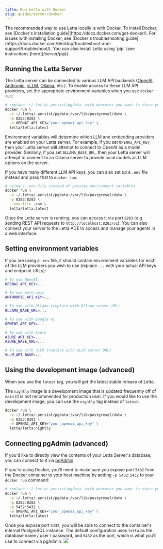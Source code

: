 ```yaml
---
title: Run Letta with Docker
slug: guides/server/docker
---
```



<Note>
The recommended way to use Letta locally is with Docker.
To install Docker, see [Docker's installation guide](https://docs.docker.com/get-docker/).
For issues with installing Docker, see [Docker's troubleshooting guide](https://docs.docker.com/desktop/troubleshoot-and-support/troubleshoot/).
You can also install Letta using `pip` (see instructions [here](/server/pip)).
</Note>

## Running the Letta Server

The Letta server can be connected to various LLM API backends ([OpenAI](https://docs.letta.com/models/openai), [Anthropic](https://docs.letta.com/models/anthropic), [vLLM](https://docs.letta.com/models/vllm), [Ollama](https://docs.letta.com/models/ollama), etc.). To enable access to these LLM API providers, set the appropriate environment variables when you use `docker run`:
```sh
# replace `~/.letta/.persist/pgdata` with wherever you want to store your agent data
docker run \
  -v ~/.letta/.persist/pgdata:/var/lib/postgresql/data \
  -p 8283:8283 \
  -e OPENAI_API_KEY="your_openai_api_key" \
  letta/letta:latest
```

Environment variables will determine which LLM and embedding providers are enabled on your Letta server.
For example, if you set `OPENAI_API_KEY`, then your Letta server will attempt to connect to OpenAI as a model provider.
Similarly, if you set `OLLAMA_BASE_URL`, then your Letta server will attempt to connect to an Ollama server to provide local models as LLM options on the server.

If you have many different LLM API keys, you can also set up a `.env` file instead and pass that to `docker run`:
```sh
# using a .env file instead of passing environment variables
docker run \
  -v ~/.letta/.persist/pgdata:/var/lib/postgresql/data \
  -p 8283:8283 \
  --env-file .env \
  letta/letta:latest
```

Once the Letta server is running, you can access it via port `8283` (e.g. sending REST API requests to `http://localhost:8283/v1`). You can also connect your server to the Letta ADE to access and manage your agents in a web interface.

## Setting environment variables
If you are using a `.env` file, it should contain environment variables for each of the LLM providers you wish to use (replace `...` with your actual API keys and endpoint URLs):
<CodeGroup>
```sh .env file
# To use OpenAI
OPENAI_API_KEY=...

# To use Anthropic
ANTHROPIC_API_KEY=...

# To use with Ollama (replace with Ollama server URL)
OLLAMA_BASE_URL=...

# To use with Google AI
GEMINI_API_KEY=...

# To use with Azure
AZURE_API_KEY=...
AZURE_BASE_URL=...

# To use with vLLM (replace with vLLM server URL)
VLLM_API_BASE=...
```
</CodeGroup>

## Using the development image (advanced)
When you use the `latest` tag, you will get the latest stable release of Letta.

The `nightly` image is a development image that is updated frequently off of `main` (it is not recommended for production use).
If you would like to use the development image, you can use the `nightly` tag instead of `latest`:
```sh
docker run \
  -v ~/.letta/.persist/pgdata:/var/lib/postgresql/data \
  -p 8283:8283 \
  -e OPENAI_API_KEY="your_openai_api_key" \
  letta/letta:nightly
```

## Connecting pgAdmin (advanced)
If you'd like to directly view the contents of your Letta Server's database, you can connect to it via [pgAdmin](https://www.pgadmin.org/).

If you're using Docker, you'll need to make sure you expose port `5432` from the Docker container to your host machine by adding `-p 5432:5432` to your `docker run` command:
```sh
# replace `~/.letta/.persist/pgdata` with wherever you want to store your agent data
docker run \
  -v ~/.letta/.persist/pgdata:/var/lib/postgresql/data \
  -p 8283:8283 \
  -p 5432:5432 \
  -e OPENAI_API_KEY="your_openai_api_key" \
  letta/letta:latest
```

Once you expose port `5432`, you will be able to connect to the container's internal PostgreSQL instance.
The default configuration uses `letta` as the database name / user / password, and `5432` as the port, which is what you'll use to connect via pgAdmin:
<img src="../../images/pgadmin.png" />
